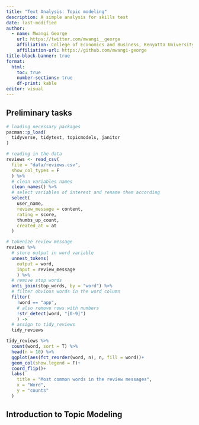 ```yaml
---
title: "Text Analysis: Topic modeling"
description: A simple analysis for skills test
date: last-modified
author: 
  - name: Mwangi George
    url: https://twitter.com/mwangi__george
    affiliation: College of Economics and Business, Kenyatta University
    affiliation-url: https://github.com/mwangi-george
title-block-banner: true
format: 
  html: 
    toc: true
    number-sections: true
    df-print: kable
editor: visual
---
```


## Preliminary tasks

```r
# loading necessary packages
pacman::p_load(
  tidyverse, tidytext, topicmodels, janitor
)

# reading in the data
reviews <- read_csv(
  file = "data/reviews.csv",
  show_col_types = F
  ) %>% 
  # clean variables names
  clean_names() %>% 
  # select variables of interest and rename them according
  select(
    user_name, 
    review_message = content, 
    rating = score, 
    thumbs_up_count, 
    created_at = at
  )

# tokenize review message
reviews %>% 
  # store output in word variable
  unnest_tokens(
    output = word, 
    input = review_message
    ) %>% 
  # remove stop words
  anti_join(stop_words, by = "word") %>% 
  # filter obvious words in the word column
  filter(
    !word == "app",
    # also remove rows with numbers
    !str_detect(word, "[0-9]")
    ) -> 
  # assign to tidy_reviews
  tidy_reviews

tidy_reviews %>% 
  count(word, sort = T) %>% 
  head(n = 10) %>% 
  ggplot(aes(fct_reorder(word, n), n, fill = word))+
  geom_col(show.legend = F)+
  coord_flip()+
  labs(
    title = "Most common words in the review messages",
    x = "Word",
    y = "counts"
  )
```

## Introduction to Topic Modeling
